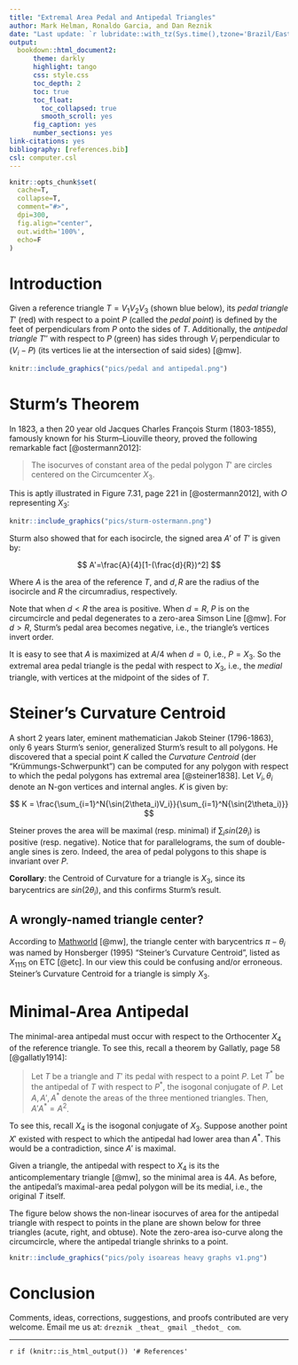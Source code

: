 ```yaml
--- 
title: "Extremal Area Pedal and Antipedal Triangles"
author: Mark Helman, Ronaldo Garcia, and Dan Reznik
date: "Last update: `r lubridate::with_tz(Sys.time(),tzone='Brazil/East')`"
output:
  bookdown::html_document2:
      theme: darkly
      highlight: tango
      css: style.css
      toc_depth: 2
      toc: true
      toc_float:
        toc_collapsed: true
        smooth_scroll: yes
      fig_caption: yes
      number_sections: yes
link-citations: yes
bibliography: [references.bib]
csl: computer.csl
---
```


```r
knitr::opts_chunk$set(
  cache=T,
  collapse=T,
  comment="#>",
  dpi=300,
  fig.align="center",
  out.width='100%',
  echo=F
)
```

# Introduction

Given a reference triangle $T={V_1}{V_2}{V_3}$ (shown blue below), its *pedal triangle* $T'$ (red) with respect to a point $P$ (called the *pedal point*) is defined by the feet of perpendiculars from $P$ onto the sides of $T$. Additionally, the *antipedal triangle* $T''$ with respect to $P$ (green) has sides through $V_i$ perpendicular to $(V_i-P)$ (its vertices lie at the intersection of said sides) [@mw].

```r
knitr::include_graphics("pics/pedal and antipedal.png")
```

# Sturm's Theorem

In 1823, a then 20 year old Jacques Charles François Sturm (1803-1855), famously known for his Sturm–Liouville theory, proved the following remarkable fact [@ostermann2012]: 

>The isocurves of constant area of the pedal polygon $T'$ are circles centered on the Circumcenter $X_3$.


This is aptly illustrated in Figure 7.31, page 221 in [@ostermann2012], with $O$ representing $X_3$:

```r
knitr::include_graphics("pics/sturm-ostermann.png")
```

Sturm also showed that for each isocircle, the signed area $A'$ of $T'$ is given by:

$$
A'=\frac{A}{4}[1-(\frac{d}{R})^2]
$$

Where $A$ is the area of the reference $T$, and $d,R$ are the radius of the isocircle and $R$ the circumradius, respectively.

Note that when $d<R$ the area is positive. When $d=R$, $P$ is on the circumcircle and pedal degenerates to a zero-area Simson Line [@mw]. For $d>R$, Sturm's pedal area becomes negative, i.e., the triangle's vertices invert order.

It is easy to see that $A$ is maximized at $A/4$ when $d=0$, i.e., $P=X_3$. So the extremal area pedal triangle is the pedal with respect to $X_3$, i.e., the *medial* triangle, with vertices at the midpoint of the sides of $T$.

# Steiner's Curvature Centroid

A short 2 years later, eminent mathematician Jakob Steiner (1796-1863), only 6 years Sturm's senior, generalized Sturm's result to all polygons. He discovered that a special point $K$ called the *Curvature Centroid* (der "Krümmungs-Schwerpunkt") can be computed for any polygon with respect to which the pedal polygons has extremal area [@steiner1838]. Let $V_i,\theta_i$ denote an N-gon vertices and internal angles. $K$ is given by:

$$
K = \frac{\sum_{i=1}^N{\sin(2\theta_i)V_i}}{\sum_{i=1}^N{\sin(2\theta_i)}}
$$

Steiner proves the area will be maximal (resp. minimal) if $\sum_i{sin(2\theta_i)}$ is positive (resp.  negative). Notice that for parallelograms, the sum of double-angle sines is zero. Indeed, the area of pedal polygons to this shape is invariant over $P$. 

**Corollary**: the Centroid of Curvature for a triangle is $X_3$, since its barycentrics are $sin(2\theta_i)$, and this confirms Sturm's result.

<!--- TO DO: reference website about constant area-->

## A wrongly-named triangle center?

According to [Mathworld](https://mathworld.wolfram.com/SteinerCurvatureCentroid.html) [@mw], the triangle center with barycentrics $\pi-\theta_i$ was named by Honsberger (1995) "Steiner's Curvature Centroid", listed as $X_{1115}$ on ETC [@etc]. In our view this could be confusing and/or erroneous. Steiner's Curvature Centroid for a triangle is simply $X_3$.

# Minimal-Area Antipedal 

The minimal-area antipedal must occur with respect to the Orthocenter $X_4$ of the reference triangle. To see this, recall a theorem by Gallatly, page 58 [@gallatly1914]:

>Let $T$ be a triangle and $T'$ its pedal with respect to a point $P$. Let $T^{*}$ be the antipedal of $T$ with respect to $P^*$, the isogonal conjugate of $P$. Let $A,A',A^{*}$ denote the areas of the three mentioned triangles. Then, $A'A^{*}=A^2$.  

To see this, recall $X_4$ is the isogonal conjugate of $X_3$. Suppose another point $X'$ existed with respect to which the antipedal had lower area than $A^*$. This would be a contradiction, since $A'$ is maximal.

Given a triangle, the antipedal with respect to $X_4$ is its the anticomplementary triangle [@mw], so the minimal area is $4A$. As before, the antipedal's maximal-area pedal polygon will be its medial, i.e., the original $T$ itself.

<!--An elegant theorem appearing in [@gallatly] states that the isogonal conjugate of the antipedal triangle of $T$ with respect to a point $P$ is the antipedal triangle of $T$ with respect to $P^*$, the isogonal conjugate of P.

It is also homothetic with the pedal triangle of DeltaABC with respect to P. Furthermore, the product of the areas of the two homothetic triangles equals the square of the area of the original triangle (Gallatly 1913, pp. 56-58).

A beautiful theorem appearing in [@gallatly]

- X4,X3 is isogonal pair
- since the pedal wrt X3 is maximal, $A'(P) A''(P^*)  = A^2$. since A'(P) is maximal when P=X3, then A''(P^*) must be minimal at X4=isog of X3.
- the minimal antipedal is the anticomplementary triangle.
- the maximal pedal is the medial triangle. -->

The figure below shows the non-linear isocurves of area for the antipedal triangle with respect to points in the plane are shown below for three triangles (acute, right, and obtuse). Note the zero-area iso-curve along the circumcircle, where the antipedal triangle shrinks to a point.

```r
knitr::include_graphics("pics/poly isoareas heavy graphs v1.png")
```

# Conclusion

Comments, ideas, corrections, suggestions, and proofs contributed are very welcome. Email me us at: `dreznik _theat_ gmail _thedot_ com`.

***

`r if (knitr::is_html_output()) '# References'`
